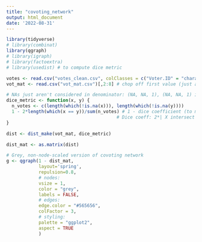 ```yaml
---
title: "covoting_network"
output: html_document
date: '2022-08-31'
---
```

```r

library(tidyverse)
# library(combinat)
library(qgraph)
# library(igraph)
# library(factoextra)
# library(usedist) # to compute dice metric
```


```r
votes <- read.csv("votes_clean.csv", colClasses = c("Voter.ID" = "character", "Proposal.ID" = "character")) # IDs will be read as hex numbers if type is unspecified
vot_mat <- read.csv("vot_mat.csv")[,2:8] # chop off first value (just a label)
```

```r
# NAs just aren't considered in denominator: (NA, NA, 1), (NA, NA, 1) is 0 distance, (NA, NA, 1), (NA, NA, 2) is 1 distance, (NA,NA,1), (1, NA, NA) is 1 distance
dice_metric <- function(x, y) {
  n_votes <- c(length(which(!is.na(x))), length(which(!is.na(y)))) 
  1 - 2*length(which(x == y))/sum(n_votes) # 1 - dice coefficient (to make it a metric)
                                         # Dice coeff: 2*| X intersect Y | / |X| + |Y|
}

dist <- dist_make(vot_mat, dice_metric)

dist_mat <- as.matrix(dist)
```


```r
# Grey, non-node-scaled version of covoting network
g <- qgraph(1 - dist_mat, 
            layout='spring', 
            repulsion=0.8,
            # nodes:
            vsize = 1,
            color = "grey",
            labels = FALSE,
            # edges:
            edge.color = "#565656",
            colFactor = 3,
            # styling:
            palette = "ggplot2",
            aspect = TRUE
            )
```